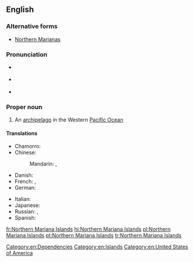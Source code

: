 ==English==
{{wikipedia}}

===Alternative forms===
* [[Northern Marianas]]

===Pronunciation===
* {{a|UK}} {{IPA|/ˈnɔː.ðən ˌmæɹ.iˈæn.ə ˈaɪ.ləndz/}}
* {{a|US}} {{IPA|/ˈnɔɹ.ðɚn ˌmɛɹ.iˈæn.ə ˈaɪ.ləndz/}}
* {{audio|en-us-Northern Mariana Islands.ogg|Audio (US)}}

===Proper noun===
{{en-proper noun|head=[[northern|Northern]] [[Mariana]] [[islands|Islands]]}}

# An [[archipelago]] in the Western [[Pacific Ocean]]

====Translations====
{{trans-top|archipelago}}
* Chamorro: {{t-|ch|Sankattan Siha Na Islas Mariånas}}
* Chinese:
*: Mandarin: {{t|cmn|北馬里亞納群島|sc=Hani}}, {{t|cmn|北马里亚纳群岛|tr=Běi Mǎlǐyǎnà qúndǎo|sc=Hani}}
* Danish: {{t-|da|Nordmarianerne}}
* French: {{t+|fr|îles Mariannes du Nord|f|p}}, {{t-|fr|Mariannes du Nord|f|p}}
* German: {{t-|de|Nördliche Marianen|f|p}}
{{trans-mid}}
* Italian: {{t-|it|Isole Marianne Settentrionali|f|p}}
* Japanese: {{t-|ja|北マリアナ諸島|tr=Kita Mariana shotō}}
* Russian: {{t-|ru|Северные Марианские острова|m|p|tr=Sévernyje Mariánskije ostrová}}, {{t-|ru|Северные Марианы|f|p|tr=Sévernyje Mariány|sc=Cyrl}}
* Spanish: {{t+|es|Islas Marianas del Norte|f|p}}
{{trans-bottom}}

[[Category:en:Dependencies]]
[[Category:en:Islands]]
[[Category:en:United States of America]]

[[fr:Northern Mariana Islands]]
[[hi:Northern Mariana Islands]]
[[pl:Northern Mariana Islands]]
[[pt:Northern Mariana Islands]]
[[tr:Northern Mariana Islands]]